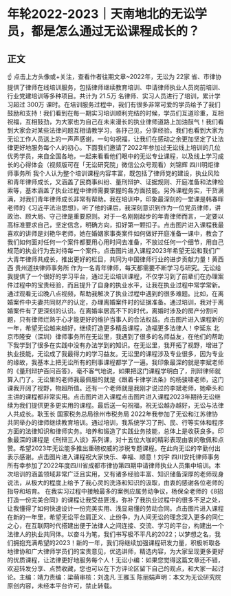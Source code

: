 # 年轮2022-2023｜天南地北的无讼学员，都是怎么通过无讼课程成长的？
## 正文
☝ 点击上方头像或+关注，查看作者往期文章~2022年，无讼为 22家 省、市律协提供了律师在线培训服务，包括律师继续教育培训、申请律师执业人员岗前培训、行业党建培训等多种项目。共计为 21.5万 名律师、实习人员进行了培训，累计学习超过 300万 课时。在培训服务过程中，我们有很多非常可爱的学员给予了我们鼓励和支持！我们看到在每一期实习培训顺利完结的时候，学员们互道珍重，互相祝福，互相鼓劲，为大家也为自己在未来漫长的执业律师道路上加油鼓气！我们看到大家会对某些法律问题互相请教学习，各抒己见，分享经验。我们也看到大家为无讼工作人员送上的一声声感谢，一句句祝福，让我们在感动之余更加坚定了让法律更好地服务每个人的初心。下面我们邀请了2022年参加过无讼线上培训的几位优秀学员，来自全国各地，一起来看看他们眼中的无讼专业课程，以及线上学习成长的心得体会（视频版可在「无讼研究院」微信公众号观看）刘锦辉 四川明炬律师事务所 我个人认为整个培训课程内容丰富，既包括了律师党的建设，执业风险和青年律师成长，又涵盖了民商事纠纷、量刑辩护、证据规则、开庭准备和法律检索等，基本涵盖了执业过程中律师需要掌握的各方面技能。另外课程务实，干货满满，对我们青年律师成长非常有帮助。我在培训中，印象最深刻的一堂课是韩春晖老师的《习近平法治思想》，听了他的课后，我深刻意识到作为一位党员律师，讲政治、顾大局、守己律是重要原则。对于一名刚刚起步的年青律师而言，一定要以高标准要求自己，坚定信念，明确方向，扣好第一颗扣子。点击图片进入课程我最喜欢的讲师是刘艳华老师，她在婚姻家事类案件如何做好开庭准备一课中，教会了我们如何面对任何一个案件都要用心用时间去准备，不放过任何一个细节，用自己规范的执业行为去对待每一个案件。点击图片进入课程2023年希望无讼和我们广大青年律师共成长，推出更好的栏目，共同为中国律师行业的进步贡献力量！黄西西 贵州道扶律师事务所 作为一名青年律师，每天都需要不断学习与研究。无讼给我提供了一个很好的学习平台，通过无讼培训课程，不仅学习到了前辈们在办理案件过程中的宝贵经验，而且提升了自身的执业水平，让我在执业过程中常学常新。通过观看无讼晚八点视频，帮助我解决了执业过程中遇到的很多难题。比如，在离婚案件中夫妻共同财产的认定，办理离婚案件时的证据准备。通过培训，我对于离婚案件有了更深刻的认识。在离婚率居高不下的时代，离婚时涉及的房产分割问题，只有律师烂熟于心才能更好的维护当事人的合法权益。点击图片进入课程新的一年，希望无讼越来越好，继续打造更多精品课程，造福更多法律人！李延东 北京市隆安（深圳）律师事务所在无讼里，我遇到了很多的名师益友，在他们的帮助下我学到了很多在实践中没有办法学到的知识。在无讼里，我开拓了视野，增进了执业技能，无讼成了我最得力的学习益友。无讼里的课程涉及专业很多，因为专业的缘故，我基本上把无讼所有的刑事课程都学了一遍。我印象最深的就是李斌老师的《量刑辩护百问百答》，毫不客气地说，如果把这门课程学明白了，刑辩律师就算入门了。无讼里的老师我最佩服的就是《跟着卡律学法条》的杨骏啸老师，这门课我开阔了视野，物超所值。还有一个老师就是我刚才说过的李斌老师，她牵头和主讲的课程都非常实用。点击图片进入课程点击图片进入课程2023年期待无讼继续为我们提供更多更实用的课程。最后送一句祝福，祝无讼越办越好，无讼与法律人共成长。耿玉长 国家税务总局徐州市税务局 2022年我参加了无讼和江苏律协共同举办的律师继续教育培训。通过培训，我系统学习了刑、民、行等实体和程序方面的法律知识和律师实务。培养和锻造了实践业务技能，总体上是收获良多。印象最深的课程是《刑辩三人谈》系列课，对十五位大咖的精彩表现由衷的敬佩和点赞。希望2023年无讼能多推出重磅权威的涉税专题课程。在此向无讼的辛勤付出表示感谢。点击图片进入课程祝大家快乐、幸福、顺意！刘宇 四川安托律师事务所有幸参加了2022年度四川省成都市律协第四期申请律师执业人员集中培训。本次培训的涵盖领域非常广泛且实用，又有诸多经验丰富、知识储备深厚的老师现身说法，从极大的程度上给予了我心灵的洗涤和知识的汲取，由衷的感谢各位老师的指导和培育。 在我实习过程中接触最多的案例应属劳动争议，杨保全老师的《8招打造一份完美合同》的课程让我受益匪浅，弥补了我执业过程中的很多不足之处，让我懂得了如何快速设计一份完美实用、浅显易懂的劳动合同。点击图片进入课程在新的一年里，希望无讼平台肩正义、止纷争，为人间无讼的理念深入更多的同仁之心，在互联网时代搭建出便于法律人之间连接、交流、学习的平台，构建出一个法律人的执业共同体。以奋斗为笔，我们书写极不平凡的2022；以梦想之名，我们拥抱充满希望的2023！新的一年，我们将继续加强课程研发力量，积极听取各地律协和广大律师学员们的宝贵意见，优选讲师，精选内容，为大家呈现更多更好的优质课程，让法律更好地服务每个人！无讼小编：如果您觉得这篇文章还不错，欢迎转发分享、点赞收藏，您也可以在下方评论区留下自己的观点，和大家一起讨论。主编：靖力责编：梁萌审核：刘逸凡 王雅玉 陈丽娟声明：本文为无讼研究院原创内容，未经本平台许可，禁止转载。